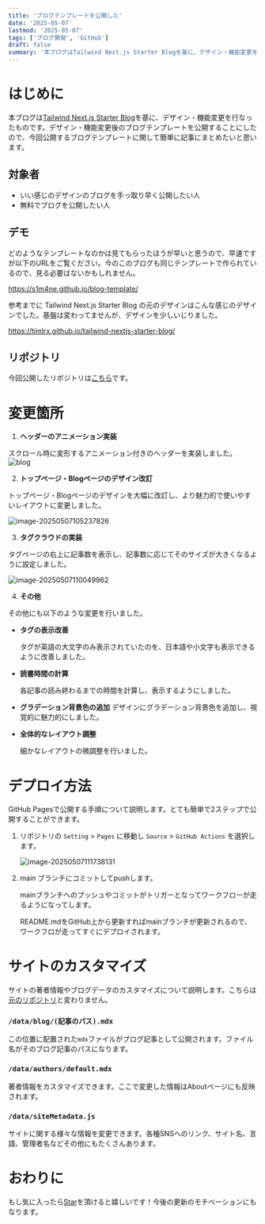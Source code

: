 ```yaml
---
title: 'ブログテンプレートを公開した'
date: '2025-05-07'
lastmod: '2025-05-07'
tags: ['ブログ開発', 'GitHub']
draft: false
summary: '本ブログはTailwind Next.js Starter Blogを基に、デザイン・機能変更を行なったものです。デザイン・機能変更後のブログテンプレートを公開することにしたので、今回公開するブログテンプレートに関して簡単に記事にまとめたいと思います。'
---
```


はじめに
===

本ブログは[Tailwind Next.js Starter Blog](https://github.com/timlrx/tailwind-nextjs-starter-blog)を基に、デザイン・機能変更を行なったものです。デザイン・機能変更後のブログテンプレートを公開することにしたので、今回公開するブログテンプレートに関して簡単に記事にまとめたいと思います。

対象者
---

- いい感じのデザインのブログを手っ取り早く公開したい人
- 無料でブログを公開したい人

デモ
---

どのようなテンプレートなのかは見てもらったほうが早いと思うので、早速ですが以下のURLをご覧ください。今のこのブログも同じテンプレートで作られているので、見る必要はないかもしれません。

https://s1m4ne.github.io/blog-template/

参考までに Tailwind Next.js Starter Blog の元のデザインはこんな感じのデザインでした。基盤は変わってませんが、デザインを少しいじりました。

https://timlrx.github.io/tailwind-nextjs-starter-blog/

リポジトリ
---

今回公開したリポジトリは[こちら](https://github.com/s1m4ne/blog-template)です。

変更箇所
===

1. **ヘッダーのアニメーション実装**

スクロール時に変形するアニメーション付きのヘッダーを実装しました。![blog](/static/images/blog-20250507114409-eb0dc730.gif)



2. **トップページ・Blogページのデザイン改訂**

トップページ・Blogページのデザインを大幅に改訂し、より魅力的で使いやすいレイアウトに変更しました。

![image-20250507105237826](/static/images/image-20250507105237826-20250507114409-b2a9e943.png)



3. **タグクラウドの実装**

タグページの右上に記事数を表示し、記事数に応じてそのサイズが大きくなるように設定しました。

![image-20250507110049962](/static/images/image-20250507110049962-20250507114409-da8af978.png)



4. **その他**

その他にも以下のような変更を行いました。

- **タグの表示改善**

  タグが英語の大文字のみ表示されていたのを、日本語や小文字も表示できるように改善しました。

- **読書時間の計算**

  各記事の読み終わるまでの時間を計算し、表示するようにしました。

- **グラデーション背景色の追加**
  デザインにグラデーション背景色を追加し、視覚的に魅力的にしました。

- **全体的なレイアウト調整**

  細かなレイアウトの微調整を行いました。

デプロイ方法
===

GitHub Pagesで公開する手順について説明します。とても簡単で2ステップで公開することができます。

1. リポジトリの `Setting` > `Pages` に移動し  `Source` > `GitHub Actions` を選択します。

   ![image-20250507111738131](/static/images/image-20250507111738131-20250507114409-e3f4c2a2.png)

2. main ブランチにコミットしてpushします。

   mainブランチへのプッシュやコミットがトリガーとなってワークフローが走るようになってします。

   README.mdをGitHub上から更新すればmainブランチが更新されるので、ワークフロが走ってすぐにデプロイされます。

サイトのカスタマイズ
===

サイトの著者情報やブログデータのカスタマイズについて説明します。こちらは[元のリポジトリ](https://github.com/timlrx/tailwind-nextjs-starter-blog)と変わりません。

### `/data/blog/(記事のパス).mdx`

この位置に配置された`mdx`ファイルがブログ記事として公開されます。ファイル名がそのブログ記事のパスになります。

### `/data/authors/default.mdx`

著者情報をカスタマイズできます。ここで変更した情報はAboutページにも反映されます。

### `/data/siteMetadata.js`

サイトに関する様々な情報を変更できます。各種SNSへのリンク、サイト名、言語、管理者名などその他にもたくさんあります。

おわりに
===

もし気に入ったら[Star](https://github.com/s1m4ne/blog-template)を頂けると嬉しいです！今後の更新のモチベーションにもなります。

